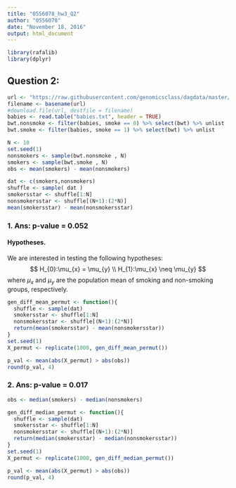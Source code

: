 ```yaml
---
title: "0556078_hw3_Q2"
author: "0556078"
date: "November 18, 2016"
output: html_document
---
```


```r
library(rafalib)
library(dplyr)
```

## Question 2:
```r
url <- "https://raw.githubusercontent.com/genomicsclass/dagdata/master/inst/extdata/babies.txt"
filename <- basename(url)
#download.file(url, destfile = filename)
babies <- read.table("babies.txt", header = TRUE)
bwt.nonsmoke <- filter(babies, smoke == 0) %>% select(bwt) %>% unlist
bwt.smoke <- filter(babies, smoke == 1) %>% select(bwt) %>% unlist
```

```r
N <- 10
set.seed(1)
nonsmokers <- sample(bwt.nonsmoke , N)
smokers <- sample(bwt.smoke , N)
obs <- mean(smokers) - mean(nonsmokers)
```

```r
dat <- c(smokers,nonsmokers)
shuffle <- sample( dat )
smokersstar <- shuffle[1:N]
nonsmokersstar <- shuffle[(N+1):(2*N)]
mean(smokersstar) - mean(nonsmokersstar)
```

### 1. Ans: p-value = 0.052
#### Hypotheses.
We are interested in testing the following hypotheses:
$$ H_{0}:\mu_{x} = \mu_{y} \\
   H_{1}:\mu_{x} \neq \mu_{y} $$
where $\mu_{x}$ and $\mu_{y}$ are the population mean of smoking and non-smoking groups, respectively.

```r
gen_diff_mean_permut <- function(){
  shuffle <- sample(dat)
  smokersstar <- shuffle[1:N]
  nonsmokersstar <- shuffle[(N+1):(2*N)]
  return(mean(smokersstar) - mean(nonsmokersstar))
}
set.seed(1)
X_permut <- replicate(1000, gen_diff_mean_permut())
```

```r
p_val <- mean(abs(X_permut) > abs(obs))
round(p_val, 4)
```

### 2. Ans: p-value = 0.017
```r
obs <- median(smokers) - median(nonsmokers)

gen_diff_median_permut <- function(){
  shuffle <- sample(dat)
  smokersstar <- shuffle[1:N]
  nonsmokersstar <- shuffle[(N+1):(2*N)]
  return(median(smokersstar) - median(nonsmokersstar))
}
set.seed(1)
X_permut <- replicate(1000, gen_diff_median_permut())
```

```r
p_val <- mean(abs(X_permut) > abs(obs))
round(p_val, 4)
```